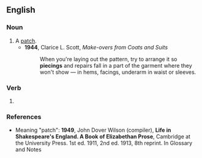 ==English==

===Noun===
{{en-noun}}

# A [[patch]].
#* '''1944''', Clarice L. Scott, ''Make-overs from Coats and Suits''
#*: When you're laying out the pattern, try to arrange it so '''piecings''' and repairs fall in a part of the garment where they won't show — in hems, facings, underarm in waist or sleeves.

===Verb===
{{head|en|present participle}}

# {{present participle of|piece|lang=en|nocat=1}}

===References===
* Meaning "patch": '''1949''', John Dover Wilson (compiler), '''Life in Shakespeare's England. A Book of Elizabethan Prose''', Cambridge at the University Press. 1st ed. 1911, 2nd ed. 1913, 8th reprint. In Glossary and Notes